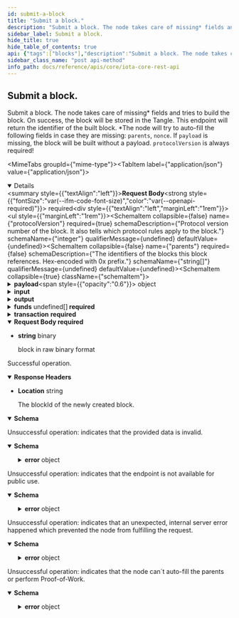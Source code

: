 ```yaml
---
id: submit-a-block
title: "Submit a block."
description: "Submit a block. The node takes care of missing* fields and tries to build the block. On success, the block will be stored in the Tangle. This endpoint will return the identifier of the built block. *The node will try to auto-fill the following fields in case they are missing: `parents`, `nonce`. If `payload` is missing, the block will be built without a payload. `protocolVersion` is always required!"
sidebar_label: Submit a block.
hide_title: true
hide_table_of_contents: true
api: {"tags":["blocks"],"description":"Submit a block. The node takes care of missing* fields and tries to build the block. On success, the block will be stored in the Tangle. This endpoint will return the identifier of the built block. *The node will try to auto-fill the following fields in case they are missing: `parents`, `nonce`. If `payload` is missing, the block will be built without a payload. `protocolVersion` is always required!","requestBody":{"content":{"application/json":{"schema":{"description":"Submits a block to the node.","properties":{"protocolVersion":{"type":"integer","description":"Protocol version number of the block. It also tells which protocol rules apply to the block."},"parents":{"type":"array","description":"The identifiers of the blocks this block references. Hex-encoded with 0x prefix.","items":{"type":"string"}},"payload":{"oneOf":[{"description":"The Transaction Payload to be embedded into a block.","properties":{"type":{"type":"integer","description":"Set to value 6 to denote a Transaction Payload."},"essence":{"type":"object","oneOf":[{"description":"Describes the essence data making up a transaction by defining its inputs and outputs and an optional payload.","properties":{"type":{"type":"integer","description":"Set to value 1 to denote a Transaction Essence."},"networkId":{"type":"string","description":"Network identifier. Plain string encoded number. This field signals for which network the block is meant for. It is computed out of the first 8 bytes of the `BLAKE2b-256` hash of the concatenation of the network name and protocol version string."},"inputsCommitment":{"type":"string","description":"BLAKE2b-256 hash of the BLAKE2b-256 hashes of the serialized outputs referenced in Inputs by their outputIds (transactionId || outputIndex). Hex-encoded data with 0x prefix."},"inputs":{"type":"array","description":"The inputs of this transaction.","items":{"oneOf":[{"description":"Describes an input which references an unspent transaction output to consume.","properties":{"type":{"type":"integer","description":"Set to value 0 to denote an UTXO Input."},"transactionId":{"type":"string","description":"The BLAKE2b-256 hash of the transaction from which the UTXO comes from. Hex-encoded data with 0x prefix."},"transactionOutputIndex":{"type":"integer","description":"The index of the output on the referenced transaction to consume."}},"required":["type","transactionId","transactionOutputIndex"]}]}},"outputs":{"type":"array","description":"The outputs of this transaction.","items":{"anyOf":[{"description":"Describes a basic output with optional features.","properties":{"type":{"type":"integer","description":"Set to value 3 to denote a Basic Output."},"amount":{"type":"string","description":"The amount of IOTA tokens to deposit with this BasicOutput output. Plain string encoded number."},"nativeTokens":{"type":"array","description":"Native tokens held by the otuput.","items":{"anyOf":[{"description":"A native token and its balance in the output.","properties":{"tokenId":{"type":"string","description":"Hex-encoded identifier with 0x prefix of the native token. Same as foundryId of the controlling foundry."},"amount":{"type":"string","description":"Amount of native tokens (up to uint256). Hex-encoded number with 0x prefix."}},"required":["tokenId","amount"]}]}},"unlockConditions":{"type":"array","description":"Unlock condtions that define how the output an be unlocked in a transaction.","items":{"anyOf":[{"description":"Can be unlocked by unlocking the address.","properties":{"type":{"type":"integer","description":"Set to value 0 to denote an Address Unlock Condition."},"address":{"oneOf":[{"description":"The Ed25519 address.","properties":{"type":{"type":"integer","description":"Set to value 0 to denote an Ed25519 Address."},"pubKeyHash":{"type":"string","description":"The hex-encoded, 0x prefixed BLAKE2b-256 hash of the Ed25519 public key"}},"required":["type","pubKeyHash"]},{"description":"Address of an alias account.","properties":{"type":{"type":"integer","description":"Set to value 8 to denote an Alias Address."},"aliasId":{"type":"string","description":"The hex-encoded, 0x prefixed BLAKE2b-256 hash of the outputId that created the alias."}},"required":["type","aliasId"]},{"description":"Address of an NFT account.","properties":{"type":{"type":"integer","description":"Set to value 16 to denote an NFT Address."},"nftId":{"type":"string","description":"The hex-encoded, 0x prefixed BLAKE2b-256 hash of the outputId that created the NFT."}},"required":["type","nftId"]}]}},"required":["type","address"]},{"description":"Can be unlocked by depositing return amount to return address via an output that only has Address Unlock Condition.","properties":{"type":{"type":"integer","description":"Set to value 1 to denote an Dust Deposit Return Unlock Condition."},"returnAddress":{"oneOf":[{"description":"The Ed25519 address.","properties":{"type":{"type":"integer","description":"Set to value 0 to denote an Ed25519 Address."},"pubKeyHash":{"type":"string","description":"The hex-encoded, 0x prefixed BLAKE2b-256 hash of the Ed25519 public key"}},"required":["type","pubKeyHash"]},{"description":"Address of an alias account.","properties":{"type":{"type":"integer","description":"Set to value 8 to denote an Alias Address."},"aliasId":{"type":"string","description":"The hex-encoded, 0x prefixed BLAKE2b-256 hash of the outputId that created the alias."}},"required":["type","aliasId"]},{"description":"Address of an NFT account.","properties":{"type":{"type":"integer","description":"Set to value 16 to denote an NFT Address."},"nftId":{"type":"string","description":"The hex-encoded, 0x prefixed BLAKE2b-256 hash of the outputId that created the NFT."}},"required":["type","nftId"]}]},"returnAmount":{"type":"string","description":"Amount of IOTA tokens the consuming transaction should deposit to the address defined in Return Address. Plain string encoded number."}},"required":["type","returnAddress","returnAmount"]},{"description":"Can be unlocked if the confirming milestone has a >= Unix Timestamp.","properties":{"type":{"type":"integer","description":"Set to value 2 to denote an Timelock Unlock Condition."},"unixTime":{"type":"integer","description":"Unix time (seconds since Unix epoch) starting from which the output can be consumed.","minimum":0,"exclusiveMinimum":true}},"required":["type","unixTime"]},{"description":"Defines a unix time until which only Address, defined in Address Unlock Condition, is allowed to unlock the output. After the unix time, only Return Address can unlock it.","properties":{"type":{"type":"integer","description":"Set to value 3 to denote an Expiration Unlock Condition."},"returnAddress":{"oneOf":[{"description":"The Ed25519 address.","properties":{"type":{"type":"integer","description":"Set to value 0 to denote an Ed25519 Address."},"pubKeyHash":{"type":"string","description":"The hex-encoded, 0x prefixed BLAKE2b-256 hash of the Ed25519 public key"}},"required":["type","pubKeyHash"]},{"description":"Address of an alias account.","properties":{"type":{"type":"integer","description":"Set to value 8 to denote an Alias Address."},"aliasId":{"type":"string","description":"The hex-encoded, 0x prefixed BLAKE2b-256 hash of the outputId that created the alias."}},"required":["type","aliasId"]},{"description":"Address of an NFT account.","properties":{"type":{"type":"integer","description":"Set to value 16 to denote an NFT Address."},"nftId":{"type":"string","description":"The hex-encoded, 0x prefixed BLAKE2b-256 hash of the outputId that created the NFT."}},"required":["type","nftId"]}]},"unixTime":{"type":"integer","description":"Before this unix time, Address Unlock Condition is allowed to unlock the output, after that only the address defined in Return Address.","minimum":0,"exclusiveMinimum":true}},"required":["type","returnAddress","unixTime"]}]}},"features":{"type":"array","description":"Features that add utility to the output but do not impose unlocking conditions.","items":{"anyOf":[{"description":"Identifies the validated sender of the output.","properties":{"type":{"type":"integer","description":"Set to value 0 to denote a Sender Feature."},"sender":{"oneOf":[{"description":"The Ed25519 address.","properties":{"type":{"type":"integer","description":"Set to value 0 to denote an Ed25519 Address."},"pubKeyHash":{"type":"string","description":"The hex-encoded, 0x prefixed BLAKE2b-256 hash of the Ed25519 public key"}},"required":["type","pubKeyHash"]},{"description":"Address of an alias account.","properties":{"type":{"type":"integer","description":"Set to value 8 to denote an Alias Address."},"aliasId":{"type":"string","description":"The hex-encoded, 0x prefixed BLAKE2b-256 hash of the outputId that created the alias."}},"required":["type","aliasId"]},{"description":"Address of an NFT account.","properties":{"type":{"type":"integer","description":"Set to value 16 to denote an NFT Address."},"nftId":{"type":"string","description":"The hex-encoded, 0x prefixed BLAKE2b-256 hash of the outputId that created the NFT."}},"required":["type","nftId"]}]}},"required":["type","sender"]},{"description":"Defines metadata (arbitrary binary data) that will be stored in the output.","properties":{"type":{"type":"integer","description":"Set to value 2 to denote a Metadata Feature."},"data":{"type":"string","description":"Hex-encoded binary data with 0x prefix."}},"required":["type","data"]},{"description":"Defines an indexation tag to which the output can be indexed by additional node plugins.","properties":{"type":{"type":"integer","description":"Set to value 3 to denote a Tag Feature."},"tag":{"type":"string","description":"Hex-encoded binary indexation tag with 0x prefix."}},"required":["type","tag"]}]}}},"required":["type","amount","unlockConditions"]},{"description":"Describes an alias account in the ledger that can be controlled by the state and governance controllers.","properties":{"type":{"type":"integer","description":"Set to value 4 to denote an Alias Output."},"amount":{"type":"string","description":"The amount of IOTA tokens to deposit with this output. Plain string encoded number."},"nativeTokens":{"type":"array","description":"Native tokens held by the otuput.","items":{"anyOf":[{"description":"A native token and its balance in the output.","properties":{"tokenId":{"type":"string","description":"Hex-encoded identifier with 0x prefix of the native token. Same as foundryId of the controlling foundry."},"amount":{"type":"string","description":"Amount of native tokens (up to uint256). Hex-encoded number with 0x prefix."}},"required":["tokenId","amount"]}]}},"aliasId":{"type":"string","description":"Unique identifier of the alias, which is the BLAKE2b-256 hash of the Output ID that created it. Alias Address = Alias Address Type || Alias ID. Hex-encoded data with 0x prefix."},"stateIndex":{"type":"integer","description":"A counter that must increase by 1 every time the alias is state transitioned."},"stateMetadata":{"type":"string","description":"Hex-encoded metadata with 0x prefix that can only be changed by the state controller."},"foundryCounter":{"type":"integer","description":"A counter that denotes the number of foundries created by this alias account."},"unlockConditions":{"type":"array","description":"Unlock condtions that define how the output an be unlocked in a transaction.","items":{"anyOf":[{"description":"Can be unlocked by unlocking the address.","properties":{"type":{"type":"integer","description":"Set to value 4 to denote an  Sate Controller Address Unlock Condition."},"address":{"oneOf":[{"description":"The Ed25519 address.","properties":{"type":{"type":"integer","description":"Set to value 0 to denote an Ed25519 Address."},"pubKeyHash":{"type":"string","description":"The hex-encoded, 0x prefixed BLAKE2b-256 hash of the Ed25519 public key"}},"required":["type","pubKeyHash"]},{"description":"Address of an alias account.","properties":{"type":{"type":"integer","description":"Set to value 8 to denote an Alias Address."},"aliasId":{"type":"string","description":"The hex-encoded, 0x prefixed BLAKE2b-256 hash of the outputId that created the alias."}},"required":["type","aliasId"]},{"description":"Address of an NFT account.","properties":{"type":{"type":"integer","description":"Set to value 16 to denote an NFT Address."},"nftId":{"type":"string","description":"The hex-encoded, 0x prefixed BLAKE2b-256 hash of the outputId that created the NFT."}},"required":["type","nftId"]}]}},"required":["type","address"]},{"description":"Can be unlocked by unlocking the address.","properties":{"type":{"type":"integer","description":"Set to value 5 to denote an  Governor Address Unlock Condition."},"address":{"oneOf":[{"description":"The Ed25519 address.","properties":{"type":{"type":"integer","description":"Set to value 0 to denote an Ed25519 Address."},"pubKeyHash":{"type":"string","description":"The hex-encoded, 0x prefixed BLAKE2b-256 hash of the Ed25519 public key"}},"required":["type","pubKeyHash"]},{"description":"Address of an alias account.","properties":{"type":{"type":"integer","description":"Set to value 8 to denote an Alias Address."},"aliasId":{"type":"string","description":"The hex-encoded, 0x prefixed BLAKE2b-256 hash of the outputId that created the alias."}},"required":["type","aliasId"]},{"description":"Address of an NFT account.","properties":{"type":{"type":"integer","description":"Set to value 16 to denote an NFT Address."},"nftId":{"type":"string","description":"The hex-encoded, 0x prefixed BLAKE2b-256 hash of the outputId that created the NFT."}},"required":["type","nftId"]}]}},"required":["type","address"]}]}},"features":{"type":"array","description":"Features that add utility to the output but do not impose unlocking conditions.","items":{"anyOf":[{"description":"Identifies the validated sender of the output.","properties":{"type":{"type":"integer","description":"Set to value 0 to denote a Sender Feature."},"sender":{"oneOf":[{"description":"The Ed25519 address.","properties":{"type":{"type":"integer","description":"Set to value 0 to denote an Ed25519 Address."},"pubKeyHash":{"type":"string","description":"The hex-encoded, 0x prefixed BLAKE2b-256 hash of the Ed25519 public key"}},"required":["type","pubKeyHash"]},{"description":"Address of an alias account.","properties":{"type":{"type":"integer","description":"Set to value 8 to denote an Alias Address."},"aliasId":{"type":"string","description":"The hex-encoded, 0x prefixed BLAKE2b-256 hash of the outputId that created the alias."}},"required":["type","aliasId"]},{"description":"Address of an NFT account.","properties":{"type":{"type":"integer","description":"Set to value 16 to denote an NFT Address."},"nftId":{"type":"string","description":"The hex-encoded, 0x prefixed BLAKE2b-256 hash of the outputId that created the NFT."}},"required":["type","nftId"]}]}},"required":["type","sender"]},{"description":"Defines metadata (arbitrary binary data) that will be stored in the output.","properties":{"type":{"type":"integer","description":"Set to value 2 to denote a Metadata Feature."},"data":{"type":"string","description":"Hex-encoded binary data with 0x prefix."}},"required":["type","data"]}]}},"immutableFeatures":{"type":"array","description":"Immutable features that add utility to the output but do not impose unlocking conditions. These features need to be kept in future transitions of the UTXO state machine.","items":{"anyOf":[{"description":"Identifies the validated issuer of the UTXO state machine (alias/NFT).","properties":{"type":{"type":"integer","description":"Set to value 1 to denote an Issuer Feature."},"issuer":{"oneOf":[{"description":"The Ed25519 address.","properties":{"type":{"type":"integer","description":"Set to value 0 to denote an Ed25519 Address."},"pubKeyHash":{"type":"string","description":"The hex-encoded, 0x prefixed BLAKE2b-256 hash of the Ed25519 public key"}},"required":["type","pubKeyHash"]},{"description":"Address of an alias account.","properties":{"type":{"type":"integer","description":"Set to value 8 to denote an Alias Address."},"aliasId":{"type":"string","description":"The hex-encoded, 0x prefixed BLAKE2b-256 hash of the outputId that created the alias."}},"required":["type","aliasId"]},{"description":"Address of an NFT account.","properties":{"type":{"type":"integer","description":"Set to value 16 to denote an NFT Address."},"nftId":{"type":"string","description":"The hex-encoded, 0x prefixed BLAKE2b-256 hash of the outputId that created the NFT."}},"required":["type","nftId"]}]}},"required":["type","issuer"]},{"description":"Defines metadata (arbitrary binary data) that will be stored in the output.","properties":{"type":{"type":"integer","description":"Set to value 2 to denote a Metadata Feature."},"data":{"type":"string","description":"Hex-encoded binary data with 0x prefix."}},"required":["type","data"]}]}}},"required":["type","amount","aliasId","stateIndex","foundryCounter","unlockConditions"]},{"description":"Describes a foundry output that is controlled by an alias.","properties":{"type":{"type":"integer","description":"Set to value5 to denote a Foundry Output."},"amount":{"type":"string","description":"The amount of IOTA tokens to deposit with this output. Plain string encoded number."},"nativeTokens":{"type":"array","description":"Native tokens held by the otuput.","items":{"anyOf":[{"description":"A native token and its balance in the output.","properties":{"tokenId":{"type":"string","description":"Hex-encoded identifier with 0x prefix of the native token. Same as foundryId of the controlling foundry."},"amount":{"type":"string","description":"Amount of native tokens (up to uint256). Hex-encoded number with 0x prefix."}},"required":["tokenId","amount"]}]}},"serialNumber":{"type":"integer","description":"The serial number of the foundry with respect to the controlling alias."},"tokenScheme":{"type":"array","description":"Defines the supply control scheme of the tokens controlled by the foundry.","items":{"oneOf":[{"description":"Defines the simple supply control scheme of native tokens. Tokens can be minted by the foundry without additional restrictions as long as maximum supply is requested and circulating supply is not negative.","properties":{"type":{"type":"integer","description":"Set to value 0 to denote an Simple Token Scheme."},"mintedTokens":{"type":"string","description":"Minted tokens controlled by this foundry. Hex-encoded number with 0x prefix."},"meltedTokens":{"type":"string","description":"Melted tokens controlled by this foundry. Hex-encoded number with 0x prefix."},"maxSupply":{"type":"string","description":"Maximum supply of tokens controlled by this foundry. Hex-encoded number with 0x prefix."}},"required":["type","mintedTokens","meltedTokens","maxSupply"]}]}},"unlockConditions":{"type":"array","description":"Unlock condtions that define how the output an be unlocked in a transaction.","items":{"anyOf":[{"description":"Can be unlocked by unlocking the permanent alias address. The unlock condition has to be kept in future state transitions of the UTXO state machine.","properties":{"type":{"type":"integer","description":"Set to value 6 to denote an Immutable Alias Address Unlock Condition."},"address":{"oneOf":[{"description":"Address of an alias account.","properties":{"type":{"type":"integer","description":"Set to value 8 to denote an Alias Address."},"aliasId":{"type":"string","description":"The hex-encoded, 0x prefixed BLAKE2b-256 hash of the outputId that created the alias."}},"required":["type","aliasId"]}]}},"required":["type","address"]}]}},"features":{"type":"array","description":"Features that add utility to the output but do not impose unlocking conditions.","items":{"anyOf":[{"description":"Defines metadata (arbitrary binary data) that will be stored in the output.","properties":{"type":{"type":"integer","description":"Set to value 2 to denote a Metadata Feature."},"data":{"type":"string","description":"Hex-encoded binary data with 0x prefix."}},"required":["type","data"]}]}},"immutableFeatures":{"type":"array","description":"Immutable features that add utility to the output but do not impose unlocking conditions. These features need to be kept in future transitions of the UTXO state machine.","items":{"anyOf":[{"description":"Defines metadata (arbitrary binary data) that will be stored in the output.","properties":{"type":{"type":"integer","description":"Set to value 2 to denote a Metadata Feature."},"data":{"type":"string","description":"Hex-encoded binary data with 0x prefix."}},"required":["type","data"]}]}}},"required":["type","amount","serialNumber","tokenScheme","unlockConditions"]},{"description":"escribes an NFT output, a globally unique token with metadata attached.","properties":{"type":{"type":"integer","description":"Set to value 6 to denote a NFT Output."},"amount":{"type":"string","description":"The amount of IOTA tokens to deposit with this output. Plain string encoded number."},"nativeTokens":{"type":"array","description":"Native tokens held by the otuput.","items":{"anyOf":[{"description":"A native token and its balance in the output.","properties":{"tokenId":{"type":"string","description":"Hex-encoded identifier with 0x prefix of the native token. Same as foundryId of the controlling foundry."},"amount":{"type":"string","description":"Amount of native tokens (up to uint256). Hex-encoded number with 0x prefix."}},"required":["tokenId","amount"]}]}},"nftId":{"type":"string","description":"Unique identifier of the NFT, which is the BLAKE2b-256 hash of the Output ID that created it. NFT Address = NFT Address Type || NFT ID. Hex-encoded data with 0x prefix."},"unlockConditions":{"type":"array","description":"Unlock condtions that define how the output an be unlocked in a transaction.","items":{"anyOf":[{"description":"Can be unlocked by unlocking the address.","properties":{"type":{"type":"integer","description":"Set to value 0 to denote an Address Unlock Condition."},"address":{"oneOf":[{"description":"The Ed25519 address.","properties":{"type":{"type":"integer","description":"Set to value 0 to denote an Ed25519 Address."},"pubKeyHash":{"type":"string","description":"The hex-encoded, 0x prefixed BLAKE2b-256 hash of the Ed25519 public key"}},"required":["type","pubKeyHash"]},{"description":"Address of an alias account.","properties":{"type":{"type":"integer","description":"Set to value 8 to denote an Alias Address."},"aliasId":{"type":"string","description":"The hex-encoded, 0x prefixed BLAKE2b-256 hash of the outputId that created the alias."}},"required":["type","aliasId"]},{"description":"Address of an NFT account.","properties":{"type":{"type":"integer","description":"Set to value 16 to denote an NFT Address."},"nftId":{"type":"string","description":"The hex-encoded, 0x prefixed BLAKE2b-256 hash of the outputId that created the NFT."}},"required":["type","nftId"]}]}},"required":["type","address"]},{"description":"Can be unlocked by depositing return amount to return address via an output that only has Address Unlock Condition.","properties":{"type":{"type":"integer","description":"Set to value 1 to denote an Dust Deposit Return Unlock Condition."},"returnAddress":{"oneOf":[{"description":"The Ed25519 address.","properties":{"type":{"type":"integer","description":"Set to value 0 to denote an Ed25519 Address."},"pubKeyHash":{"type":"string","description":"The hex-encoded, 0x prefixed BLAKE2b-256 hash of the Ed25519 public key"}},"required":["type","pubKeyHash"]},{"description":"Address of an alias account.","properties":{"type":{"type":"integer","description":"Set to value 8 to denote an Alias Address."},"aliasId":{"type":"string","description":"The hex-encoded, 0x prefixed BLAKE2b-256 hash of the outputId that created the alias."}},"required":["type","aliasId"]},{"description":"Address of an NFT account.","properties":{"type":{"type":"integer","description":"Set to value 16 to denote an NFT Address."},"nftId":{"type":"string","description":"The hex-encoded, 0x prefixed BLAKE2b-256 hash of the outputId that created the NFT."}},"required":["type","nftId"]}]},"returnAmount":{"type":"string","description":"Amount of IOTA tokens the consuming transaction should deposit to the address defined in Return Address. Plain string encoded number."}},"required":["type","returnAddress","returnAmount"]},{"description":"Can be unlocked if the confirming milestone has a >= Unix Timestamp.","properties":{"type":{"type":"integer","description":"Set to value 2 to denote an Timelock Unlock Condition."},"unixTime":{"type":"integer","description":"Unix time (seconds since Unix epoch) starting from which the output can be consumed.","minimum":0,"exclusiveMinimum":true}},"required":["type","unixTime"]},{"description":"Defines a unix time until which only Address, defined in Address Unlock Condition, is allowed to unlock the output. After the unix time, only Return Address can unlock it.","properties":{"type":{"type":"integer","description":"Set to value 3 to denote an Expiration Unlock Condition."},"returnAddress":{"oneOf":[{"description":"The Ed25519 address.","properties":{"type":{"type":"integer","description":"Set to value 0 to denote an Ed25519 Address."},"pubKeyHash":{"type":"string","description":"The hex-encoded, 0x prefixed BLAKE2b-256 hash of the Ed25519 public key"}},"required":["type","pubKeyHash"]},{"description":"Address of an alias account.","properties":{"type":{"type":"integer","description":"Set to value 8 to denote an Alias Address."},"aliasId":{"type":"string","description":"The hex-encoded, 0x prefixed BLAKE2b-256 hash of the outputId that created the alias."}},"required":["type","aliasId"]},{"description":"Address of an NFT account.","properties":{"type":{"type":"integer","description":"Set to value 16 to denote an NFT Address."},"nftId":{"type":"string","description":"The hex-encoded, 0x prefixed BLAKE2b-256 hash of the outputId that created the NFT."}},"required":["type","nftId"]}]},"unixTime":{"type":"integer","description":"Before this unix time, Address Unlock Condition is allowed to unlock the output, after that only the address defined in Return Address.","minimum":0,"exclusiveMinimum":true}},"required":["type","returnAddress","unixTime"]}]}},"features":{"type":"array","description":"Features that add utility to the output but do not impose unlocking conditions.","items":{"anyOf":[{"description":"Identifies the validated sender of the output.","properties":{"type":{"type":"integer","description":"Set to value 0 to denote a Sender Feature."},"sender":{"oneOf":[{"description":"The Ed25519 address.","properties":{"type":{"type":"integer","description":"Set to value 0 to denote an Ed25519 Address."},"pubKeyHash":{"type":"string","description":"The hex-encoded, 0x prefixed BLAKE2b-256 hash of the Ed25519 public key"}},"required":["type","pubKeyHash"]},{"description":"Address of an alias account.","properties":{"type":{"type":"integer","description":"Set to value 8 to denote an Alias Address."},"aliasId":{"type":"string","description":"The hex-encoded, 0x prefixed BLAKE2b-256 hash of the outputId that created the alias."}},"required":["type","aliasId"]},{"description":"Address of an NFT account.","properties":{"type":{"type":"integer","description":"Set to value 16 to denote an NFT Address."},"nftId":{"type":"string","description":"The hex-encoded, 0x prefixed BLAKE2b-256 hash of the outputId that created the NFT."}},"required":["type","nftId"]}]}},"required":["type","sender"]},{"description":"Identifies the validated issuer of the UTXO state machine (alias/NFT).","properties":{"type":{"type":"integer","description":"Set to value 1 to denote an Issuer Feature."},"issuer":{"oneOf":[{"description":"The Ed25519 address.","properties":{"type":{"type":"integer","description":"Set to value 0 to denote an Ed25519 Address."},"pubKeyHash":{"type":"string","description":"The hex-encoded, 0x prefixed BLAKE2b-256 hash of the Ed25519 public key"}},"required":["type","pubKeyHash"]},{"description":"Address of an alias account.","properties":{"type":{"type":"integer","description":"Set to value 8 to denote an Alias Address."},"aliasId":{"type":"string","description":"The hex-encoded, 0x prefixed BLAKE2b-256 hash of the outputId that created the alias."}},"required":["type","aliasId"]},{"description":"Address of an NFT account.","properties":{"type":{"type":"integer","description":"Set to value 16 to denote an NFT Address."},"nftId":{"type":"string","description":"The hex-encoded, 0x prefixed BLAKE2b-256 hash of the outputId that created the NFT."}},"required":["type","nftId"]}]}},"required":["type","issuer"]},{"description":"Defines metadata (arbitrary binary data) that will be stored in the output.","properties":{"type":{"type":"integer","description":"Set to value 2 to denote a Metadata Feature."},"data":{"type":"string","description":"Hex-encoded binary data with 0x prefix."}},"required":["type","data"]},{"description":"Defines an indexation tag to which the output can be indexed by additional node plugins.","properties":{"type":{"type":"integer","description":"Set to value 3 to denote a Tag Feature."},"tag":{"type":"string","description":"Hex-encoded binary indexation tag with 0x prefix."}},"required":["type","tag"]}]}},"immutableFeatures":{"type":"array","description":"Immutable features that add utility to the output but do not impose unlocking conditions. These features need to be kept in future transitions of the UTXO state machine.","items":{"anyOf":[{"description":"Identifies the validated issuer of the UTXO state machine (alias/NFT).","properties":{"type":{"type":"integer","description":"Set to value 1 to denote an Issuer Feature."},"issuer":{"oneOf":[{"description":"The Ed25519 address.","properties":{"type":{"type":"integer","description":"Set to value 0 to denote an Ed25519 Address."},"pubKeyHash":{"type":"string","description":"The hex-encoded, 0x prefixed BLAKE2b-256 hash of the Ed25519 public key"}},"required":["type","pubKeyHash"]},{"description":"Address of an alias account.","properties":{"type":{"type":"integer","description":"Set to value 8 to denote an Alias Address."},"aliasId":{"type":"string","description":"The hex-encoded, 0x prefixed BLAKE2b-256 hash of the outputId that created the alias."}},"required":["type","aliasId"]},{"description":"Address of an NFT account.","properties":{"type":{"type":"integer","description":"Set to value 16 to denote an NFT Address."},"nftId":{"type":"string","description":"The hex-encoded, 0x prefixed BLAKE2b-256 hash of the outputId that created the NFT."}},"required":["type","nftId"]}]}},"required":["type","issuer"]},{"description":"Defines metadata (arbitrary binary data) that will be stored in the output.","properties":{"type":{"type":"integer","description":"Set to value 2 to denote a Metadata Feature."},"data":{"type":"string","description":"Hex-encoded binary data with 0x prefix."}},"required":["type","data"]}]}}},"required":["type","amount","nftId","unlockConditions"]}]}},"payload":{"description":"The optional embedded payload.","oneOf":[{"description":"The Tagged Data Payload to be embedded into a block.","properties":{"type":{"type":"integer","description":"Set to value 5 to denote a Tagged Data Payload."},"tag":{"type":"string","description":"The tag to allow external tools to find/look up this block. It has a size between 0 and 64 bytes and must be encoded as a hex-string with 0x prefix. Network nodes do not index blocks with Tagged Data Payload by the tag field by default."},"data":{"type":"string","description":"The optional data to attach. This may have a length of 0. Hex-encoded with 0x prefix."}},"required":["type"]}]}},"required":["type","networkId","inputsCommitment","inputs","outputs"]}]},"unlocks":{"type":"array","items":{"oneOf":[{"description":"Defines an unlock containing signature(s) unlocking input(s).","properties":{"type":{"type":"integer","description":"Denotes a Signature Unlock."},"signature":{"type":"object","oneOf":[{"description":"The Ed25519 signature.","properties":{"type":{"type":"integer","description":"Set to value 0 to denote an Ed25519 Signature."},"publicKey":{"type":"string","description":"The public key of the Ed25519 keypair which is used to verify the signature. Hex-encoded with 0x prefix."},"signature":{"type":"string","description":"The signature signing the serialized Transaction Essence. Hex-encoded with 0x prefix."}},"required":["type","publicKey","signature"]}]}},"required":["type","signature"]},{"description":"References a previous unlock in order to substitute the duplication of the same unlock data for inputs which unlock through the same data.","properties":{"type":{"type":"integer","description":"Set to value 1 to denote a Reference Unlock."},"reference":{"type":"integer","description":"Represents the index of a previous unlock."}},"required":["type","reference"]},{"description":"References a previous unlock that unlocks an Alias Output.","properties":{"type":{"type":"integer","description":"Set to value 2 to denote an Alias Unlock."},"reference":{"type":"integer","description":"Represents the index of a previous unlock."}},"required":["type","reference"]},{"description":"References a previous unlock that unlocks an NFT Output.","properties":{"type":{"type":"integer","description":"Set to value 3 to denote an NFT Unlock."},"reference":{"type":"integer","description":"Represents the index of a previous unlock."}},"required":["type","reference"]}]}}},"required":["type","essence","unlocks"]},{"description":"The Milestone Payload to be embedded into a block.","properties":{"type":{"type":"integer","description":"Set to value 7 to denote a Milestone Payload."},"index":{"type":"integer","description":"The index of the milestone."},"timestamp":{"type":"integer","description":"The Unix timestamp at which the milestone was issued. The unix timestamp is specified in seconds."},"protocolVersion":{"type":"integer","description":"Protocol version of the Milestone Payload and its encapsulating block."},"previousMilestoneId":{"type":"string","description":"The Milestone ID of the milestone with Index Number - 1."},"parents":{"description":"The identifiers of the blocks this milestone references. Hex-encoded values with 0x prefix.","type":"array","items":{"type":"string"}},"inclusionMerkleRoot":{"type":"string","description":"The merkle root of all directly/indirectly referenced blocks (their IDs) which are newly confirmed by this milestone. Hex-encoded with 0x prefix."},"appliedMerkleRoot":{"type":"string","description":"The merkle root of all blocks (their IDs) carrying ledger state mutating transactions. Hex-encoded with 0x prefix."},"options":{"type":"array","items":{"anyOf":[{"description":"Contains a receipt and the index of the milestone which contained the receipt.","properties":{"type":{"type":"integer","description":"Type identifier of a receipt payload (3)."},"migratedAt":{"type":"integer"},"final":{"type":"boolean"},"funds":{"type":"array","items":{"properties":{"tailTransactionHash":{"type":"string"},"address":{"oneOf":[{"description":"The Ed25519 address.","properties":{"type":{"type":"integer","description":"Set to value 0 to denote an Ed25519 Address."},"pubKeyHash":{"type":"string","description":"The hex-encoded, 0x prefixed BLAKE2b-256 hash of the Ed25519 public key"}},"required":["type","pubKeyHash"]}]},"deposit":{"type":"integer"}},"required":["tailTransactionHash","address","deposit"]}},"transaction":{"properties":{"type":{"type":"integer","description":"Set to value 4 to denote a Treasury Payload."},"input":{"allOf":[{"properties":{"type":{"type":"integer","description":"Set to value 1 to denote a TreasuryInput."},"milestoneId":{"type":"string","description":"Hex-encoded with 0x prefix."}},"required":["type","milestoneId"]}]},"output":{"allOf":[{"properties":{"type":{"type":"integer","description":"Set to value 2 to denote a TreasuryOutput."},"amount":{"type":"string","description":"Amount of IOTA tokens in the treasury. Plain string encoded number."}},"required":["type","amount"]}]}},"required":["type","input","output"]}},"required":["migratedAt","final","funds","transaction","type"]},{"description":"Defines changing protocol parameters in a milestone.","properties":{"type":{"type":"integer","description":"Defines the type of MilestoneOpt."},"targetMilestoneIndex":{"type":"integer","description":"The milestone index at which these protocol parameters become active."},"protocolVersion":{"type":"integer","description":"The to be applied protocol version."},"params":{"type":"string","description":"The protocol parameters in binary form. Hex-encoded with 0x prefix."}},"required":["type","targetMilestoneIndex","protocolVersion","params"]}]}},"metadata":{"type":"string","description":"Hex-encoded binary data with 0x prefix."},"signatures":{"type":"array","items":{"anyOf":[{"description":"The Ed25519 signature.","properties":{"type":{"type":"integer","description":"Set to value 0 to denote an Ed25519 Signature."},"publicKey":{"type":"string","description":"The public key of the Ed25519 keypair which is used to verify the signature. Hex-encoded with 0x prefix."},"signature":{"type":"string","description":"The signature signing the serialized Transaction Essence. Hex-encoded with 0x prefix."}},"required":["type","publicKey","signature"]}]},"description":"An array of signatures signing the serialized Milestone Essence. Hex-encoded with 0x prefix."}},"required":["type","index","timestamp","protocolVersion","previousMilestoneId","parents","inclusionMerkleRoot","appliedMerkleRoot","signatures"]},{"description":"The Tagged Data Payload to be embedded into a block.","properties":{"type":{"type":"integer","description":"Set to value 5 to denote a Tagged Data Payload."},"tag":{"type":"string","description":"The tag to allow external tools to find/look up this block. It has a size between 0 and 64 bytes and must be encoded as a hex-string with 0x prefix. Network nodes do not index blocks with Tagged Data Payload by the tag field by default."},"data":{"type":"string","description":"The optional data to attach. This may have a length of 0. Hex-encoded with 0x prefix."}},"required":["type"]},{"properties":{"type":{"type":"integer","description":"Set to value 4 to denote a Treasury Payload."},"input":{"allOf":[{"properties":{"type":{"type":"integer","description":"Set to value 1 to denote a TreasuryInput."},"milestoneId":{"type":"string","description":"Hex-encoded with 0x prefix."}},"required":["type","milestoneId"]}]},"output":{"allOf":[{"properties":{"type":{"type":"integer","description":"Set to value 2 to denote a TreasuryOutput."},"amount":{"type":"string","description":"Amount of IOTA tokens in the treasury. Plain string encoded number."}},"required":["type","amount"]}]}},"required":["type","input","output"]},{"description":"Contains a receipt and the index of the milestone which contained the receipt.","properties":{"type":{"type":"integer","description":"Type identifier of a receipt payload (3)."},"migratedAt":{"type":"integer"},"final":{"type":"boolean"},"funds":{"type":"array","items":{"properties":{"tailTransactionHash":{"type":"string"},"address":{"oneOf":[{"description":"The Ed25519 address.","properties":{"type":{"type":"integer","description":"Set to value 0 to denote an Ed25519 Address."},"pubKeyHash":{"type":"string","description":"The hex-encoded, 0x prefixed BLAKE2b-256 hash of the Ed25519 public key"}},"required":["type","pubKeyHash"]}]},"deposit":{"type":"integer"}},"required":["tailTransactionHash","address","deposit"]}},"transaction":{"properties":{"type":{"type":"integer","description":"Set to value 4 to denote a Treasury Payload."},"input":{"allOf":[{"properties":{"type":{"type":"integer","description":"Set to value 1 to denote a TreasuryInput."},"milestoneId":{"type":"string","description":"Hex-encoded with 0x prefix."}},"required":["type","milestoneId"]}]},"output":{"allOf":[{"properties":{"type":{"type":"integer","description":"Set to value 2 to denote a TreasuryOutput."},"amount":{"type":"string","description":"Amount of IOTA tokens in the treasury. Plain string encoded number."}},"required":["type","amount"]}]}},"required":["type","input","output"]}},"required":["migratedAt","final","funds","transaction","type"]}]},"nonce":{"type":"string","description":"The nonce which lets this block fulfill the Proof-of-Work requirement. Hex-encoded with 0x prefix."}},"required":["protocolVersion"]},"examples":{"Full block with Tagged Data Payload":{"value":{"protocolVersion":2,"parents":["0x222e88a63e5aca8ef48d3b8749e2fab51d1bc7c34c5604a2933ca2f180b342c9","0xa22137ebe61435c6d0f3e16ad148376778d7bfb36e27329f02c221ec109525a6","0xa6db9d0b3ecb274d90c21e9dde04012b2d13ad8aa0b90e82e7d3b626be67119d","0xfd31d9c926b5d97ae016535d66baee511dfa3b713b61d8eba2ae5c9929e38ca7"],"payload":{"type":5,"tag":"0x68656c6c6f20776f726c64","data":"0x5370616d6d696e6720646174612e0a436f756e743a203037323935320a54696d657374616d703a20323032312d30322d31315431303a32333a34392b30313a30300a54697073656c656374696f6e3a203934c2b573"},"nonce":"2102864"}},"Minimal Block with Tagged Data Payload":{"value":{"protocolVersion":2,"payload":{"type":5,"tag":"0x68656c6c6f20776f726c64","data":"0x5370616d6d696e6720646174612e0a436f756e743a203037323935320a54696d657374616d703a20323032312d30322d31315431303a32333a34392b30313a30300a54697073656c656374696f6e3a203934c2b573"}}},"Full block with Transaction Payload":{"value":{"protocolVersion":2,"parents":["0x6c5bc96948813faaf6d5a5f0c6bc453bf2e5343664884aea2873041bdc47c4ca","0x97e2c4fce0f6e1023c19ed634e37a44744e21a743a79e8f1fc16d31dc8f47481","0xc107c5f3d6189954c9b1b8e2fa556db4bcf7ad2da717d328ecf6d9a841a5f37d","0xea19397d2670f904c4d8c8616ef7a0724321512f1c09f8eb2aeb0cc4299e2441"],"payload":{"type":6,"essence":{"type":1,"networkId":"1337133713371337","inputsCommitment":"0x0e6c2998f5177834ecb3bae1596d5056af76e487386eecb19727465b4be86a79","inputs":[{"type":0,"transactionId":"0x0c78e998f5177834ecb3bae1596d5056af76e487386eecb19727465b4be86a79","transactionOutputIndex":0},{"type":0,"transactionId":"0x309b169bfa60c8cf80afd730741862d200405d5df7cabfe9b564361dce1f7036","transactionOutputIndex":0},{"type":0,"transactionId":"0xc138ecdc882010245e9574fbc1f1f43cc7c182fa890e46e018365dd49de0f16e","transactionOutputIndex":0}],"outputs":[{"type":3,"amount":"50000000","unlockConditions":[{"type":0,"address":{"type":0,"pubKeyHash":"0xd49931814e6bfbb8e221f1b2936e206e5a6b6abeb9c070f8603814c525c9abe3"}}]}],"payload":null},"unlocks":[{"type":0,"signature":{"type":0,"publicKey":"0x40d0c00fd629a5f528e4bcab4333926a90d06613a3f36a325defcdaf4c9e4092","signature":"0xed4a63a3e1b22c85f9813b00a21c8576ed72c1f5bc939d01fcea7dcd678c2d0d8d80a2499965d8ce5574c9e92aa0d42b72b969bab3a2a35fe7dbc64659a0d703"}},{"type":1,"reference":0},{"type":1,"reference":0}]},"nonce":"1020884"}},"Minimal Block with Transaction Payload":{"value":{"protocolVersion":2,"payload":{"type":6,"essence":{"type":1,"networkId":"1337133713371337","inputsCommitment":"0x0e6c2998f5177834ecb3bae1596d5056af76e487386eecb19727465b4be86a79","inputs":[{"type":0,"transactionId":"0x0c78e998f5177834ecb3bae1596d5056af76e487386eecb19727465b4be86a79","transactionOutputIndex":0},{"type":0,"transactionId":"0x309b169bfa60c8cf80afd730741862d200405d5df7cabfe9b564361dce1f7036","transactionOutputIndex":0},{"type":0,"transactionId":"0xc138ecdc882010245e9574fbc1f1f43cc7c182fa890e46e018365dd49de0f16e","transactionOutputIndex":0}],"outputs":[{"type":3,"amount":"50000000","unlockConditions":[{"type":0,"address":{"type":0,"pubKeyHash":"0xd49931814e6bfbb8e221f1b2936e206e5a6b6abeb9c070f8603814c525c9abe3"}}]}],"payload":null},"unlocks":[{"type":0,"signature":{"type":0,"publicKey":"0x40d0c00fd629a5f528e4bcab4333926a90d06613a3f36a325defcdaf4c9e4092","signature":"0xed4a63a3e1b22c85f9813b00a21c8576ed72c1f5bc939d01fcea7dcd678c2d0d8d80a2499965d8ce5574c9e92aa0d42b72b969bab3a2a35fe7dbc64659a0d703"}},{"type":1,"reference":0},{"type":1,"reference":0}]},"nonce":"1020884"}}}},"application/vnd.iota.serializer-v1":{"schema":{"type":"string","format":"binary","description":"block in raw binary format"}}},"required":true},"responses":{"201":{"description":"Successful operation.","content":{"application/json":{"schema":{"description":"Returns the block identifier of the submitted block.","properties":{"blockId":{"type":"string","description":"The block identifier of the submitted block. Hex-encoded with 0x prefix."}},"required":["blockId"]},"examples":{"default":{"value":{"blockId":"0xa4dd36465af63d495d35a05f592d42a51511c153e1bae8fad00453c8cbb48727"}}}}},"headers":{"Location":{"description":"The blockId of the newly created block.","schema":{"type":"string"}}}},"400":{"description":"Unsuccessful operation: indicates that the provided data is invalid.","content":{"application/json":{"schema":{"description":"Indicates that the request was bad.","allOf":[{"description":"The error format.","properties":{"error":{"type":"object","properties":{"code":{"type":"string","description":"The application error code."},"message":{"type":"string","description":"The error reason."}},"required":["code","message"]}},"required":["error"]}],"example":{"error":{"code":400,"message":"invalid data provided"}}}}}},"403":{"description":"Unsuccessful operation: indicates that the endpoint is not available for public use.","content":{"application/json":{"schema":{"description":"Indicates that this endpoint is not available for public use.","allOf":[{"description":"The error format.","properties":{"error":{"type":"object","properties":{"code":{"type":"string","description":"The application error code."},"message":{"type":"string","description":"The error reason."}},"required":["code","message"]}},"required":["error"]}],"example":{"error":{"code":403,"message":"not available for public use"}}}}}},"500":{"description":"Unsuccessful operation: indicates that an unexpected, internal server error happened which prevented the node from fulfilling the request.","content":{"application/json":{"schema":{"description":"Indicates that the server encountered an unexpected condition, which prevented it from fulfilling the request by the client.","allOf":[{"description":"The error format.","properties":{"error":{"type":"object","properties":{"code":{"type":"string","description":"The application error code."},"message":{"type":"string","description":"The error reason."}},"required":["code","message"]}},"required":["error"]}],"example":{"error":{"code":500,"message":"internal server error"}}}}}},"503":{"description":"Unsuccessful operation: indicates that the node can´t auto-fill the parents or perform Proof-of-Work.","content":{"application/json":{"schema":{"description":"Indicates that the service is unavailable.","allOf":[{"description":"The error format.","properties":{"error":{"type":"object","properties":{"code":{"type":"string","description":"The application error code."},"message":{"type":"string","description":"The error reason."}},"required":["code","message"]}},"required":["error"]}],"example":{"error":{"code":503,"message":"service unavailable"}}}}}}},"method":"post","path":"/api/core/v2/blocks","servers":[{"url":"http://127.0.0.1:14265"}],"jsonRequestBodyExample":{"protocolVersion":0,"parents":["string"],"payload":{"type":0,"essence":{"type":0,"networkId":"string","inputsCommitment":"string","inputs":[{"type":0,"transactionId":"string","transactionOutputIndex":0}],"outputs":[{"type":0,"amount":"string","nativeTokens":[{"tokenId":"string","amount":"string"}],"unlockConditions":[{"type":0,"address":{"type":0,"pubKeyHash":"string"}},{"type":0,"returnAddress":{"type":0,"pubKeyHash":"string"},"returnAmount":"string"},{"type":0,"unixTime":0},{"type":0,"returnAddress":{"type":0,"pubKeyHash":"string"},"unixTime":0}],"features":[{"type":0,"sender":{"type":0,"pubKeyHash":"string"}},{"type":0,"data":"string"},{"type":0,"tag":"string"}]},{"type":0,"amount":"string","nativeTokens":[{"tokenId":"string","amount":"string"}],"aliasId":"string","stateIndex":0,"stateMetadata":"string","foundryCounter":0,"unlockConditions":[{"type":0,"address":{"type":0,"pubKeyHash":"string"}},{"type":0,"address":{"type":0,"pubKeyHash":"string"}}],"features":[{"type":0,"sender":{"type":0,"pubKeyHash":"string"}},{"type":0,"data":"string"}],"immutableFeatures":[{"type":0,"issuer":{"type":0,"pubKeyHash":"string"}},{"type":0,"data":"string"}]},{"type":0,"amount":"string","nativeTokens":[{"tokenId":"string","amount":"string"}],"serialNumber":0,"tokenScheme":[{"type":0,"mintedTokens":"string","meltedTokens":"string","maxSupply":"string"}],"unlockConditions":[{"type":0,"address":{"type":0,"aliasId":"string"}}],"features":[{"type":0,"data":"string"}],"immutableFeatures":[{"type":0,"data":"string"}]},{"type":0,"amount":"string","nativeTokens":[{"tokenId":"string","amount":"string"}],"nftId":"string","unlockConditions":[{"type":0,"address":{"type":0,"pubKeyHash":"string"}},{"type":0,"returnAddress":{"type":0,"pubKeyHash":"string"},"returnAmount":"string"},{"type":0,"unixTime":0},{"type":0,"returnAddress":{"type":0,"pubKeyHash":"string"},"unixTime":0}],"features":[{"type":0,"sender":{"type":0,"pubKeyHash":"string"}},{"type":0,"issuer":{"type":0,"pubKeyHash":"string"}},{"type":0,"data":"string"},{"type":0,"tag":"string"}],"immutableFeatures":[{"type":0,"issuer":{"type":0,"pubKeyHash":"string"}},{"type":0,"data":"string"}]}],"payload":{"type":0,"tag":"string","data":"string"}},"unlocks":[{"type":0,"signature":{"type":0,"publicKey":"string","signature":"string"}},{"type":0,"reference":0},{"type":0,"reference":0},{"type":0,"reference":0}]},"nonce":"string"},"info":{"title":"IOTA CORE REST API","description":"This document specifies the REST API for IOTA CORE node software.","contact":{"email":"contact@iota.org"},"license":{"name":"Apache 2.0","url":"http://www.apache.org/licenses/LICENSE-2.0.html"},"version":"2.0.0"},"postman":{"name":"Submit a block.","description":{"content":"Submit a block. The node takes care of missing* fields and tries to build the block. On success, the block will be stored in the Tangle. This endpoint will return the identifier of the built block. *The node will try to auto-fill the following fields in case they are missing: `parents`, `nonce`. If `payload` is missing, the block will be built without a payload. `protocolVersion` is always required!","type":"text/plain"},"url":{"path":["api","core","v2","blocks"],"host":["{{baseUrl}}"],"query":[],"variable":[]},"header":[{"key":"Content-Type","value":"application/json"},{"key":"Accept","value":"application/json"}],"method":"POST","body":{"mode":"raw","raw":"\"\"","options":{"raw":{"language":"json"}}}}}
sidebar_class_name: "post api-method"
info_path: docs/reference/apis/core/iota-core-rest-api
---
```



## Submit a block.



Submit a block. The node takes care of missing* fields and tries to build the block. On success, the block will be stored in the Tangle. This endpoint will return the identifier of the built block. *The node will try to auto-fill the following fields in case they are missing: `parents`, `nonce`. If `payload` is missing, the block will be built without a payload. `protocolVersion` is always required!

<MimeTabs groupId={"mime-type"}><TabItem label={"application/json"} value={"application/json"}><details style={{}} data-collapsed={false} open={true}><summary style={{"textAlign":"left"}}><strong>Request Body</strong><strong style={{"fontSize":"var(--ifm-code-font-size)","color":"var(--openapi-required)"}}> required</strong></summary><div style={{"textAlign":"left","marginLeft":"1rem"}}></div><ul style={{"marginLeft":"1rem"}}><SchemaItem collapsible={false} name={"protocolVersion"} required={true} schemaDescription={"Protocol version number of the block. It also tells which protocol rules apply to the block."} schemaName={"integer"} qualifierMessage={undefined} defaultValue={undefined}></SchemaItem><SchemaItem collapsible={false} name={"parents"} required={false} schemaDescription={"The identifiers of the blocks this block references. Hex-encoded with 0x prefix."} schemaName={"string[]"} qualifierMessage={undefined} defaultValue={undefined}></SchemaItem><SchemaItem collapsible={true} className={"schemaItem"}><details style={{}}><summary style={{}}><strong>payload</strong><span style={{"opacity":"0.6"}}> object</span></summary><div style={{"marginLeft":"1rem"}}><div><div><span className={"badge badge--info"}>oneOf</span><SchemaTabs><TabItem label={"MOD1"} value={"0-item-properties"}><SchemaItem collapsible={false} name={"type"} required={true} schemaDescription={"Set to value 6 to denote a Transaction Payload."} schemaName={"integer"} qualifierMessage={undefined} defaultValue={undefined}></SchemaItem><SchemaItem collapsible={true} className={"schemaItem"}><details style={{}}><summary style={{}}><strong>essence</strong><span style={{"opacity":"0.6"}}> object</span><strong style={{"fontSize":"var(--ifm-code-font-size)","color":"var(--openapi-required)"}}> required</strong></summary><div style={{"marginLeft":"1rem"}}><div><div><span className={"badge badge--info"}>oneOf</span><SchemaTabs><TabItem label={"MOD1"} value={"0-item-properties"}><SchemaItem collapsible={false} name={"type"} required={true} schemaDescription={"Set to value 1 to denote a Transaction Essence."} schemaName={"integer"} qualifierMessage={undefined} defaultValue={undefined}></SchemaItem><SchemaItem collapsible={false} name={"networkId"} required={true} schemaDescription={"Network identifier. Plain string encoded number. This field signals for which network the block is meant for. It is computed out of the first 8 bytes of the `BLAKE2b-256` hash of the concatenation of the network name and protocol version string."} schemaName={"string"} qualifierMessage={undefined} defaultValue={undefined}></SchemaItem><SchemaItem collapsible={false} name={"inputsCommitment"} required={true} schemaDescription={"BLAKE2b-256 hash of the BLAKE2b-256 hashes of the serialized outputs referenced in Inputs by their outputIds (transactionId || outputIndex). Hex-encoded data with 0x prefix."} schemaName={"string"} qualifierMessage={undefined} defaultValue={undefined}></SchemaItem><SchemaItem collapsible={false} name={"inputs"} required={true} schemaDescription={"The inputs of this transaction."} schemaName={"object[]"} qualifierMessage={undefined} defaultValue={undefined}></SchemaItem><SchemaItem collapsible={false} name={"outputs"} required={true} schemaDescription={"The outputs of this transaction."} schemaName={"object[]"} qualifierMessage={undefined} defaultValue={undefined}></SchemaItem><SchemaItem collapsible={true} className={"schemaItem"}><details style={{}}><summary style={{}}><strong>payload</strong><span style={{"opacity":"0.6"}}> object</span></summary><div style={{"marginLeft":"1rem"}}><div style={{"marginTop":".5rem","marginBottom":".5rem"}}>

The optional embedded payload.

</div><div><div><span className={"badge badge--info"}>oneOf</span><SchemaTabs><TabItem label={"MOD1"} value={"0-item-properties"}><SchemaItem collapsible={false} name={"type"} required={true} schemaDescription={"Set to value 5 to denote a Tagged Data Payload."} schemaName={"integer"} qualifierMessage={undefined} defaultValue={undefined}></SchemaItem><SchemaItem collapsible={false} name={"tag"} required={false} schemaDescription={"The tag to allow external tools to find/look up this block. It has a size between 0 and 64 bytes and must be encoded as a hex-string with 0x prefix. Network nodes do not index blocks with Tagged Data Payload by the tag field by default."} schemaName={"string"} qualifierMessage={undefined} defaultValue={undefined}></SchemaItem><SchemaItem collapsible={false} name={"data"} required={false} schemaDescription={"The optional data to attach. This may have a length of 0. Hex-encoded with 0x prefix."} schemaName={"string"} qualifierMessage={undefined} defaultValue={undefined}></SchemaItem></TabItem></SchemaTabs></div></div></div></details></SchemaItem></TabItem></SchemaTabs></div></div></div></details></SchemaItem><SchemaItem collapsible={false} name={"unlocks"} required={true} schemaDescription={undefined} schemaName={"object[]"} qualifierMessage={undefined} defaultValue={undefined}></SchemaItem></TabItem><TabItem label={"MOD2"} value={"1-item-properties"}><SchemaItem collapsible={false} name={"type"} required={true} schemaDescription={"Set to value 7 to denote a Milestone Payload."} schemaName={"integer"} qualifierMessage={undefined} defaultValue={undefined}></SchemaItem><SchemaItem collapsible={false} name={"index"} required={true} schemaDescription={"The index of the milestone."} schemaName={"integer"} qualifierMessage={undefined} defaultValue={undefined}></SchemaItem><SchemaItem collapsible={false} name={"timestamp"} required={true} schemaDescription={"The Unix timestamp at which the milestone was issued. The unix timestamp is specified in seconds."} schemaName={"integer"} qualifierMessage={undefined} defaultValue={undefined}></SchemaItem><SchemaItem collapsible={false} name={"protocolVersion"} required={true} schemaDescription={"Protocol version of the Milestone Payload and its encapsulating block."} schemaName={"integer"} qualifierMessage={undefined} defaultValue={undefined}></SchemaItem><SchemaItem collapsible={false} name={"previousMilestoneId"} required={true} schemaDescription={"The Milestone ID of the milestone with Index Number - 1."} schemaName={"string"} qualifierMessage={undefined} defaultValue={undefined}></SchemaItem><SchemaItem collapsible={false} name={"parents"} required={true} schemaDescription={"The identifiers of the blocks this milestone references. Hex-encoded values with 0x prefix."} schemaName={"string[]"} qualifierMessage={undefined} defaultValue={undefined}></SchemaItem><SchemaItem collapsible={false} name={"inclusionMerkleRoot"} required={true} schemaDescription={"The merkle root of all directly/indirectly referenced blocks (their IDs) which are newly confirmed by this milestone. Hex-encoded with 0x prefix."} schemaName={"string"} qualifierMessage={undefined} defaultValue={undefined}></SchemaItem><SchemaItem collapsible={false} name={"appliedMerkleRoot"} required={true} schemaDescription={"The merkle root of all blocks (their IDs) carrying ledger state mutating transactions. Hex-encoded with 0x prefix."} schemaName={"string"} qualifierMessage={undefined} defaultValue={undefined}></SchemaItem><SchemaItem collapsible={false} name={"options"} required={false} schemaDescription={undefined} schemaName={"object[]"} qualifierMessage={undefined} defaultValue={undefined}></SchemaItem><SchemaItem collapsible={false} name={"metadata"} required={false} schemaDescription={"Hex-encoded binary data with 0x prefix."} schemaName={"string"} qualifierMessage={undefined} defaultValue={undefined}></SchemaItem><SchemaItem collapsible={false} name={"signatures"} required={true} schemaDescription={"An array of signatures signing the serialized Milestone Essence. Hex-encoded with 0x prefix."} schemaName={"object[]"} qualifierMessage={undefined} defaultValue={undefined}></SchemaItem></TabItem><TabItem label={"MOD3"} value={"2-item-properties"}><SchemaItem collapsible={false} name={"type"} required={true} schemaDescription={"Set to value 5 to denote a Tagged Data Payload."} schemaName={"integer"} qualifierMessage={undefined} defaultValue={undefined}></SchemaItem><SchemaItem collapsible={false} name={"tag"} required={false} schemaDescription={"The tag to allow external tools to find/look up this block. It has a size between 0 and 64 bytes and must be encoded as a hex-string with 0x prefix. Network nodes do not index blocks with Tagged Data Payload by the tag field by default."} schemaName={"string"} qualifierMessage={undefined} defaultValue={undefined}></SchemaItem><SchemaItem collapsible={false} name={"data"} required={false} schemaDescription={"The optional data to attach. This may have a length of 0. Hex-encoded with 0x prefix."} schemaName={"string"} qualifierMessage={undefined} defaultValue={undefined}></SchemaItem></TabItem><TabItem label={"MOD4"} value={"3-item-properties"}><SchemaItem collapsible={false} name={"type"} required={true} schemaDescription={"Set to value 4 to denote a Treasury Payload."} schemaName={"integer"} qualifierMessage={undefined} defaultValue={undefined}></SchemaItem><SchemaItem collapsible={true} className={"schemaItem"}><details style={{}}><summary style={{}}><strong>input</strong><span style={{"opacity":"0.6"}}> </span></summary><div style={{"marginLeft":"1rem"}}><SchemaItem collapsible={false} name={"type"} required={true} schemaDescription={"Set to value 1 to denote a TreasuryInput."} schemaName={"integer"} qualifierMessage={undefined} defaultValue={undefined}></SchemaItem><SchemaItem collapsible={false} name={"milestoneId"} required={true} schemaDescription={"Hex-encoded with 0x prefix."} schemaName={"string"} qualifierMessage={undefined} defaultValue={undefined}></SchemaItem></div></details></SchemaItem><SchemaItem collapsible={true} className={"schemaItem"}><details style={{}}><summary style={{}}><strong>output</strong><span style={{"opacity":"0.6"}}> </span></summary><div style={{"marginLeft":"1rem"}}><SchemaItem collapsible={false} name={"type"} required={true} schemaDescription={"Set to value 2 to denote a TreasuryOutput."} schemaName={"integer"} qualifierMessage={undefined} defaultValue={undefined}></SchemaItem><SchemaItem collapsible={false} name={"amount"} required={true} schemaDescription={"Amount of IOTA tokens in the treasury. Plain string encoded number."} schemaName={"string"} qualifierMessage={undefined} defaultValue={undefined}></SchemaItem></div></details></SchemaItem></TabItem><TabItem label={"MOD5"} value={"4-item-properties"}><SchemaItem collapsible={false} name={"type"} required={true} schemaDescription={"Type identifier of a receipt payload (3)."} schemaName={"integer"} qualifierMessage={undefined} defaultValue={undefined}></SchemaItem><SchemaItem collapsible={false} name={"migratedAt"} required={true} schemaDescription={undefined} schemaName={"integer"} qualifierMessage={undefined} defaultValue={undefined}></SchemaItem><SchemaItem collapsible={false} name={"final"} required={true} schemaDescription={undefined} schemaName={"boolean"} qualifierMessage={undefined} defaultValue={undefined}></SchemaItem><SchemaItem collapsible={true} className={"schemaItem"}><details style={{}}><summary style={{}}><strong>funds</strong><span style={{"opacity":"0.6"}}> undefined[]</span><strong style={{"fontSize":"var(--ifm-code-font-size)","color":"var(--openapi-required)"}}> required</strong></summary><div style={{"marginLeft":"1rem"}}><SchemaItem collapsible={false} name={"tailTransactionHash"} required={true} schemaDescription={undefined} schemaName={"string"} qualifierMessage={undefined} defaultValue={undefined}></SchemaItem><SchemaItem collapsible={true} className={"schemaItem"}><details style={{}}><summary style={{}}><strong>address</strong><span style={{"opacity":"0.6"}}> object</span><strong style={{"fontSize":"var(--ifm-code-font-size)","color":"var(--openapi-required)"}}> required</strong></summary><div style={{"marginLeft":"1rem"}}><div><div><span className={"badge badge--info"}>oneOf</span><SchemaTabs><TabItem label={"MOD1"} value={"0-item-properties"}><SchemaItem collapsible={false} name={"type"} required={true} schemaDescription={"Set to value 0 to denote an Ed25519 Address."} schemaName={"integer"} qualifierMessage={undefined} defaultValue={undefined}></SchemaItem><SchemaItem collapsible={false} name={"pubKeyHash"} required={true} schemaDescription={"The hex-encoded, 0x prefixed BLAKE2b-256 hash of the Ed25519 public key"} schemaName={"string"} qualifierMessage={undefined} defaultValue={undefined}></SchemaItem></TabItem></SchemaTabs></div></div></div></details></SchemaItem><SchemaItem collapsible={false} name={"deposit"} required={true} schemaDescription={undefined} schemaName={"integer"} qualifierMessage={undefined} defaultValue={undefined}></SchemaItem></div></details></SchemaItem><SchemaItem collapsible={true} className={"schemaItem"}><details style={{}}><summary style={{}}><strong>transaction</strong><span style={{"opacity":"0.6"}}> </span><strong style={{"fontSize":"var(--ifm-code-font-size)","color":"var(--openapi-required)"}}> required</strong></summary><div style={{"marginLeft":"1rem"}}><SchemaItem collapsible={false} name={"type"} required={true} schemaDescription={"Set to value 4 to denote a Treasury Payload."} schemaName={"integer"} qualifierMessage={undefined} defaultValue={undefined}></SchemaItem><SchemaItem collapsible={true} className={"schemaItem"}><details style={{}}><summary style={{}}><strong>input</strong><span style={{"opacity":"0.6"}}> </span></summary><div style={{"marginLeft":"1rem"}}><SchemaItem collapsible={false} name={"type"} required={true} schemaDescription={"Set to value 1 to denote a TreasuryInput."} schemaName={"integer"} qualifierMessage={undefined} defaultValue={undefined}></SchemaItem><SchemaItem collapsible={false} name={"milestoneId"} required={true} schemaDescription={"Hex-encoded with 0x prefix."} schemaName={"string"} qualifierMessage={undefined} defaultValue={undefined}></SchemaItem></div></details></SchemaItem><SchemaItem collapsible={true} className={"schemaItem"}><details style={{}}><summary style={{}}><strong>output</strong><span style={{"opacity":"0.6"}}> </span></summary><div style={{"marginLeft":"1rem"}}><SchemaItem collapsible={false} name={"type"} required={true} schemaDescription={"Set to value 2 to denote a TreasuryOutput."} schemaName={"integer"} qualifierMessage={undefined} defaultValue={undefined}></SchemaItem><SchemaItem collapsible={false} name={"amount"} required={true} schemaDescription={"Amount of IOTA tokens in the treasury. Plain string encoded number."} schemaName={"string"} qualifierMessage={undefined} defaultValue={undefined}></SchemaItem></div></details></SchemaItem></div></details></SchemaItem></TabItem></SchemaTabs></div></div></div></details></SchemaItem><SchemaItem collapsible={false} name={"nonce"} required={false} schemaDescription={"The nonce which lets this block fulfill the Proof-of-Work requirement. Hex-encoded with 0x prefix."} schemaName={"string"} qualifierMessage={undefined} defaultValue={undefined}></SchemaItem></ul></details></TabItem><TabItem label={"application/vnd.iota.serializer-v1"} value={"application/vnd.iota.serializer-v1"}><details style={{}} data-collapsed={false} open={true}><summary style={{"textAlign":"left"}}><strong>Request Body</strong><strong style={{"fontSize":"var(--ifm-code-font-size)","color":"var(--openapi-required)"}}> required</strong></summary><div style={{"textAlign":"left","marginLeft":"1rem"}}></div><ul style={{"marginLeft":"1rem"}}><li><div><strong>string</strong><span style={{"opacity":"0.6"}}> binary</span><div style={{"marginTop":"var(--ifm-table-cell-padding)"}}>

block in raw binary format

</div></div></li></ul></details></TabItem></MimeTabs><div><ApiTabs><TabItem label={"201"} value={"201"}><div>

Successful operation.

</div><details style={{"textAlign":"left","marginBottom":"1rem"}} data-collaposed={true} open={false}><summary style={{}}><strong>Response Headers</strong></summary><ul style={{"marginLeft":"1rem"}}><li className={"schemaItem"}><summary style={{}}><strong>Location</strong><span style={{"opacity":"0.6"}}> string</span></summary><div><div style={{"marginTop":".5rem","marginBottom":".5rem"}}>

The blockId of the newly created block.

</div></div></li></ul></details><div><MimeTabs groupId={"mime-type"}><TabItem label={"application/json"} value={"application/json"}><SchemaTabs groupId={"schema-tabs"}><TabItem label={"Schema"} value={"Schema"}><details style={{}} data-collapsed={false} open={true}><summary style={{"textAlign":"left"}}><strong>Schema</strong></summary><div style={{"textAlign":"left","marginLeft":"1rem"}}></div><ul style={{"marginLeft":"1rem"}}><SchemaItem collapsible={false} name={"blockId"} required={false} schemaDescription={"The block identifier of the submitted block. Hex-encoded with 0x prefix."} schemaName={"string"} qualifierMessage={undefined} defaultValue={undefined}></SchemaItem></ul></details></TabItem><TabItem label={"Example (from schema)"} value={"Example (from schema)"}><ResponseSamples responseExample={"{\n  \"blockId\": \"string\"\n}"} language={"json"}></ResponseSamples></TabItem><TabItem label={"Default"} value={"Default"}><ResponseSamples responseExample={"{\n  \"blockId\": \"0xa4dd36465af63d495d35a05f592d42a51511c153e1bae8fad00453c8cbb48727\"\n}"} language={"json"}></ResponseSamples></TabItem></SchemaTabs></TabItem></MimeTabs></div></TabItem><TabItem label={"400"} value={"400"}><div>

Unsuccessful operation: indicates that the provided data is invalid.

</div><div><MimeTabs groupId={"mime-type"}><TabItem label={"application/json"} value={"application/json"}><SchemaTabs groupId={"schema-tabs"}><TabItem label={"Schema"} value={"Schema"}><details style={{}} data-collapsed={false} open={true}><summary style={{"textAlign":"left"}}><strong>Schema</strong></summary><div style={{"textAlign":"left","marginLeft":"1rem"}}></div><ul style={{"marginLeft":"1rem"}}><SchemaItem collapsible={true} className={"schemaItem"}><details style={{}}><summary style={{}}><strong>error</strong><span style={{"opacity":"0.6"}}> object</span></summary><div style={{"marginLeft":"1rem"}}><SchemaItem collapsible={false} name={"code"} required={false} schemaDescription={"The application error code."} schemaName={"string"} qualifierMessage={undefined} defaultValue={undefined}></SchemaItem><SchemaItem collapsible={false} name={"message"} required={false} schemaDescription={"The error reason."} schemaName={"string"} qualifierMessage={undefined} defaultValue={undefined}></SchemaItem></div></details></SchemaItem></ul></details></TabItem><TabItem label={"Example (from schema)"} value={"Example (from schema)"}><ResponseSamples responseExample={"{\n  \"error\": {\n    \"code\": \"string\",\n    \"message\": \"string\"\n  }\n}"} language={"json"}></ResponseSamples></TabItem></SchemaTabs></TabItem></MimeTabs></div></TabItem><TabItem label={"403"} value={"403"}><div>

Unsuccessful operation: indicates that the endpoint is not available for public use.

</div><div><MimeTabs groupId={"mime-type"}><TabItem label={"application/json"} value={"application/json"}><SchemaTabs groupId={"schema-tabs"}><TabItem label={"Schema"} value={"Schema"}><details style={{}} data-collapsed={false} open={true}><summary style={{"textAlign":"left"}}><strong>Schema</strong></summary><div style={{"textAlign":"left","marginLeft":"1rem"}}></div><ul style={{"marginLeft":"1rem"}}><SchemaItem collapsible={true} className={"schemaItem"}><details style={{}}><summary style={{}}><strong>error</strong><span style={{"opacity":"0.6"}}> object</span></summary><div style={{"marginLeft":"1rem"}}><SchemaItem collapsible={false} name={"code"} required={false} schemaDescription={"The application error code."} schemaName={"string"} qualifierMessage={undefined} defaultValue={undefined}></SchemaItem><SchemaItem collapsible={false} name={"message"} required={false} schemaDescription={"The error reason."} schemaName={"string"} qualifierMessage={undefined} defaultValue={undefined}></SchemaItem></div></details></SchemaItem></ul></details></TabItem><TabItem label={"Example (from schema)"} value={"Example (from schema)"}><ResponseSamples responseExample={"{\n  \"error\": {\n    \"code\": \"string\",\n    \"message\": \"string\"\n  }\n}"} language={"json"}></ResponseSamples></TabItem></SchemaTabs></TabItem></MimeTabs></div></TabItem><TabItem label={"500"} value={"500"}><div>

Unsuccessful operation: indicates that an unexpected, internal server error happened which prevented the node from fulfilling the request.

</div><div><MimeTabs groupId={"mime-type"}><TabItem label={"application/json"} value={"application/json"}><SchemaTabs groupId={"schema-tabs"}><TabItem label={"Schema"} value={"Schema"}><details style={{}} data-collapsed={false} open={true}><summary style={{"textAlign":"left"}}><strong>Schema</strong></summary><div style={{"textAlign":"left","marginLeft":"1rem"}}></div><ul style={{"marginLeft":"1rem"}}><SchemaItem collapsible={true} className={"schemaItem"}><details style={{}}><summary style={{}}><strong>error</strong><span style={{"opacity":"0.6"}}> object</span></summary><div style={{"marginLeft":"1rem"}}><SchemaItem collapsible={false} name={"code"} required={false} schemaDescription={"The application error code."} schemaName={"string"} qualifierMessage={undefined} defaultValue={undefined}></SchemaItem><SchemaItem collapsible={false} name={"message"} required={false} schemaDescription={"The error reason."} schemaName={"string"} qualifierMessage={undefined} defaultValue={undefined}></SchemaItem></div></details></SchemaItem></ul></details></TabItem><TabItem label={"Example (from schema)"} value={"Example (from schema)"}><ResponseSamples responseExample={"{\n  \"error\": {\n    \"code\": \"string\",\n    \"message\": \"string\"\n  }\n}"} language={"json"}></ResponseSamples></TabItem></SchemaTabs></TabItem></MimeTabs></div></TabItem><TabItem label={"503"} value={"503"}><div>

Unsuccessful operation: indicates that the node can´t auto-fill the parents or perform Proof-of-Work.

</div><div><MimeTabs groupId={"mime-type"}><TabItem label={"application/json"} value={"application/json"}><SchemaTabs groupId={"schema-tabs"}><TabItem label={"Schema"} value={"Schema"}><details style={{}} data-collapsed={false} open={true}><summary style={{"textAlign":"left"}}><strong>Schema</strong></summary><div style={{"textAlign":"left","marginLeft":"1rem"}}></div><ul style={{"marginLeft":"1rem"}}><SchemaItem collapsible={true} className={"schemaItem"}><details style={{}}><summary style={{}}><strong>error</strong><span style={{"opacity":"0.6"}}> object</span></summary><div style={{"marginLeft":"1rem"}}><SchemaItem collapsible={false} name={"code"} required={false} schemaDescription={"The application error code."} schemaName={"string"} qualifierMessage={undefined} defaultValue={undefined}></SchemaItem><SchemaItem collapsible={false} name={"message"} required={false} schemaDescription={"The error reason."} schemaName={"string"} qualifierMessage={undefined} defaultValue={undefined}></SchemaItem></div></details></SchemaItem></ul></details></TabItem><TabItem label={"Example (from schema)"} value={"Example (from schema)"}><ResponseSamples responseExample={"{\n  \"error\": {\n    \"code\": \"string\",\n    \"message\": \"string\"\n  }\n}"} language={"json"}></ResponseSamples></TabItem></SchemaTabs></TabItem></MimeTabs></div></TabItem></ApiTabs></div>
      